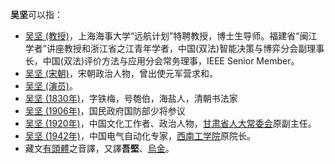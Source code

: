 '''吴坚'''可以指：
* [[吴坚_(教授)|吴坚 (教授)]]，上海海事大学“远航计划”特聘教授，博士生导师。福建省“闽江学者”讲座教授和浙江省之江青年学者，中国(双法)智能决策与博弈分会副理事长，中国(双法)评价方法与应用分会常务理事，IEEE Senior Member。
* [[吴坚_(宋朝)|吴坚 (宋朝)]]，宋朝政治人物，曾出使元军营求和。
* [[吴坚_(演员)|吴坚 (演员)]]。
* [[吴坚_(1830年)|吴坚 (1830年)]]，字铁梅，号匏伯，海盐人，清朝书法家
* [[吴坚_(1906年)|吴坚 (1906年)]]，国民政府国防部少将参议
* [[吴坚_(1920年)|吴坚 (1920年)]]，中国文化工作者、政治人物，[[甘肃省人大常委会|甘肃省人大常委会]]原副主任。
* [[吴坚_(1942年)|吴坚 (1942年)]]，中国电气自动化专家，[[西南工学院|西南工学院]]原院长。
* 藏文[[有頭體|有頭體]]之音譯，又譯'''吾堅'''、[[烏金|烏金]]。

{{disambig|J坚|cat=二字吴姓人名消歧义}}